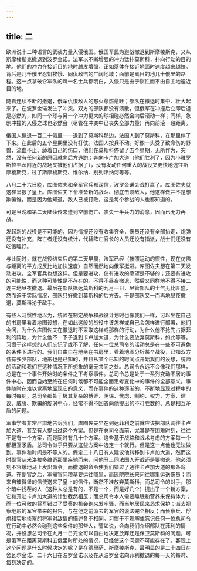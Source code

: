 ```yaml
---
---
---
```

title: 二
---



欧洲说十二种语言的武装力量入侵俄国。俄国军民为避战撤退到斯摩棱斯克，又从斯摩棱斯克撤退到波罗金诺。法军以不断增强的冲力猛扑莫斯科，扑向行动的目的地。他们的冲力在接近目的地时越发增强，正如落体在接近地面时速度越来越快。背后是几千俄里忍饥挨饿、同仇敌忾的广阔地域；面前是离目的地几十俄里的路程。这一点拿破仑军队的每一名士兵都明白，入侵只是由于惯性而不由自主地迫近目的地。

随着连续不断的撤退，俄军仇恨敌人的怒火愈燃愈旺；部队在撤退时集中、壮大起来了。在波罗金诺发生了冲突。双方的部队都没有溃散，但俄军在冲撞后立即后退是必然的，如同一个球与另一个冲力更大的球相碰必然会向后滚动一样；同样，急剧冲撞的入侵之球也必然会（尽管在冲突中已丧失全部力量）再向前滚一段距离。

俄国人撤退一百二十俄里——退到了莫斯科那边，法国人到了莫斯科，在那里停了下来。在此后的五个星期里没有打仗。法国人按兵不动。好像一头受了致命伤的野兽，流血不止、舔着自己的伤口，他们在莫斯科停留了五个星期，无所作为，突然，没有任何新的原因就向后方逃跑：奔向卡卢加大道（他们胜利了，因为小雅罗斯拉韦茨附近的战场又被他们占据了），没有发动任何重大的战役又更快地逃往斯摩棱斯克，过了斯摩棱斯克、维尔纳、别列津纳河等等。

八月二十六日晚，库图佐夫和全军官兵都深信，波罗金诺会战打赢了。库图佐夫就这样呈报了皇上。库图佐夫下令准备新的战斗、彻底击溃敌人，他这样做并不是想欺骗谁，而是因为他知道，敌人已被打败，这是每个参战的人也都知道的。

可是当晚和第二天陆续传来遭到空前伤亡、丧失一半兵力的消息，因而已无力再战。

发起新的战役是不可能的，因为情报还没有收集齐全，伤员还没有全部抬走，炮弹还没有补充，阵亡者还没有统计，代替阵亡官长的人员还没有指派，战士们还没有吃饱睡好。

与此同时，就在战役结束后的第二天早晨，法军已经（按照运动的惯性，现在仿佛与距离的平方成反比地加快速度）自然而然地向俄军挺进。库图佐夫想在第二天发动进攻，全军官兵也想这样。但是要进攻，仅有进攻的愿望是不够的；还要有进攻的可能性，而这种可能性是不存在的。不得不昼夜撤退，然后又同样地不得不接二连三地昼夜撤退。最后在部队抵达莫斯科的九月一日，尽管部队的士气无比旺盛，然而迫于实际情况，部队只好撤到莫斯科的后方去。于是部队又一而再地昼夜撤退，莫斯科沦于敌手。

有些人习惯性地以为，统帅在制定战争和战役计划时也像我们一样，可以坐在自己的书房里看着地图设想，在如此这般的战役中该怎样或自己会怎样进行部署，他们会问，为什么库图佐夫在撤退时不采取这样或那样的行动，为什么他不抢先占据菲利的阵地，为什么他不一下子退到卡卢加大道，为什么要放弃莫斯科，如此等等。习惯于这样想的人们忘记了或不了解，任何一位总司令的活动总是在一些不可避免的条件下进行的。我们自由自在地坐在书房里，看着地图分析某个战役，已知双方各有多少部队，地形也是已知的，并且从某个已知的时间点开始我们的设想，统帅的活动和我们在这种情况下所想象的毫无共同之处。总司令永远不会像我们那样，总是在一个事件开始时的条件之下考察事件。总司令总是处于一系列变动不居的事件中心，因而自始至终在任何时候都不可能全面思考变化中的事件的全部意义。事件随时在难以觉察地显现它的意义，而在事件的这种逐渐的、不断地显现过程中的每时每刻，总司令都处于极其复杂的博弈、阴谋、忧虑、制约、权力、方案、建议、威胁、欺骗的旋涡中心，经常不得不回答向他提出的不可胜数的、总是相互矛盾的问题。

军事学者非常严肃地告诉我们，库图佐夫早在到达菲利之前就应该把部队调往卡卢加大道，甚至有人提出过这个方案。但是在总司令面前，尤其是在困难时刻，往往不是有一个方案，而是同时有几十个方案。这些基于战略和战术考虑的方案每一个都相互矛盾。总司令似乎只要从这些方案中选定一个就行。但是这一点他也无法做到。事件和时间是不等人的。假定二十八日有人建议他转移到卡卢加大道，然而这时副官从米洛拉多维奇那里疾驰而来，问他马上同法国人开战还是要撤退。他必须刻不容缓地马上发出命令。而撤退的命令使我们错过了通往卡卢加大道的那条弯道。在副官之后，军需官问粮草要运往哪里，而医院院长来问往哪里运送伤员；而来自彼得堡的信使送来了皇上的信件，断然不准放弃莫斯科，而总司令的对手，那个暗中找茬的人（这种人总是有的，不是一个，而是好几个）提出了一个新方案，它和开赴卡卢加大道的计划截然相反；而总司令本人需要睡眠和营养来保持体力；而一位可敬的将军错过了受奖的机会跑来发牢骚，而当地居民来恳求保护；派去视察地形的军官带来的报告，与在他之前派去的军官的说法完全相反；而侦察兵、俘虏和实地侦察的将军对敌情的描述各不相同。习惯于不理解或忘记任何一位总司令在行动中必然会碰到这些条件的那些人，譬如说，会向我们介绍部队在菲利的情况，并设想总司令在九月一日完全可以自由地决定放弃还是保卫莫斯科的问题，可是俄军在距离莫斯科五俄里时所处的情况，已经使这个问题不可能存在了。客观上这个问题是什么时候决定的呢？是在德里萨、斯摩棱斯克，最明显的是二十四日在舍瓦尔金诺、二十六日在波罗金诺以及在从波罗金诺向菲利撤退的每一天的每时、每刻决定的。